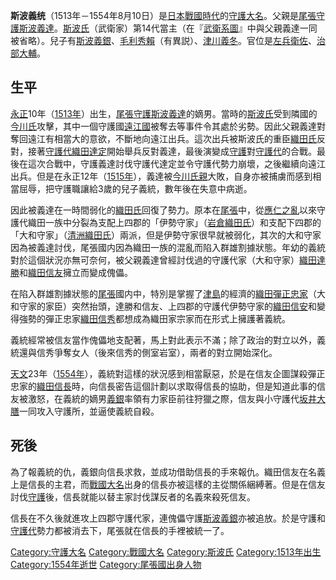 {{japanese|japanese=斯波義統|kana=しば よしむね|romaji=Shiba Yoshimune}}
'''斯波義统'''（1513年－1554年8月10日）是[[日本戰國時代|日本戰國時代]]的[[守護大名|守護大名]]。父親是[[尾張|尾張]][[守護|守護]][[斯波義達|斯波義達]]。[[斯波氏|斯波氏]]（武衛家）第14代當主（在『[[武衛系圖|武衛系圖]]』中與父親義達一同被省略）。兒子有[[斯波義銀|斯波義銀]]、[[毛利秀賴|毛利秀賴]]（有異説）、[[津川義冬|津川義冬]]。官位是[[左兵衛佐|左兵衛佐]]、[[治部大輔|治部大輔]]。

== 生平 ==
[[永正|永正]]10年（[[1513年|1513年]]）出生，[[尾張|尾張]][[守護|守護]][[斯波義達|斯波義達]]的嫡男。當時的[[斯波氏|斯波氏]]受到隣國的[[今川氏|今川氏]]攻擊，其中一個守護國[[遠江國|遠江國]]被奪去等事件令其處於劣勢。因此父親義達對奪回遠江有相當大的意欲，不斷地向遠江出兵。這次出兵被斯波氏的重臣[[織田氏|織田氏]]反對，接著[[守護代|守護代]][[織田達定|織田達定]]開始舉兵反對義達，最後演變成[[守護|守護]]對[[守護代|守護代]]的合戰。最後在這次合戰中，守護義達討伐守護代達定並令守護代勢力崩壞，之後繼續向遠江出兵。但是在永正12年（[[1515年|1515年]]），義達被[[今川氏親|今川氏親]]大敗，自身亦被捕虜而感到相當屈辱，把守護職讓給3歲的兒子義統，數年後在失意中病逝。

因此被義達在一時間弱化的[[織田氏|織田氏]]回復了勢力。原本在[[尾张国|尾張]]中，從[[應仁之亂|應仁之亂]]以來守護代織田一族中分裂為支配上四郡的「伊勢守家」（[[岩倉織田氏|岩倉織田氏]]）和支配下四郡的「大和守家」（[[清洲織田氏|清洲織田氏]]）兩派，但是伊勢守家很早就被弱化，其次的大和守家因為被義達討伐，尾張國内因為織田一族的混亂而陷入群雄割據狀態。年幼的義統對於這個狀況亦無可奈何，被父親義達曾經討伐過的守護代家（大和守家）[[織田達勝|織田達勝]]和[[織田信友|織田信友]]擁立而變成傀儡。

在陷入群雄割據狀態的[[尾張|尾張]]國内中，特別是掌握了[[津島|津島]]的經濟的[[織田彈正忠家|織田彈正忠家]]（大和守家的家臣）突然抬頭，達勝和信友、上四郡的守護代伊勢守家的[[織田信安|織田信安]]和變得強勢的彈正忠家[[織田信秀|織田信秀]]都想成為織田家宗家而在形式上擁護著義統。

義統經常被信友當作傀儡地支配著，馬上對此表示不滿；除了政治的對立以外，義統還與信秀爭奪女人（後來信秀的側室岩室），兩者的對立開始深化。

[[天文_(後奈良天皇)|天文]]23年（[[1554年|1554年]]），義統對這樣的狀況感到相當厭惡，於是在信友企圖謀殺彈正忠家的[[織田信長|織田信長]]時，向信長密告這個計劃以求取得信長的協助，但是知道此事的信友被激怒，在義統的嫡男[[斯波义银|義銀]]率領有力家臣前往狩獵之際，信友與小守護代[[坂井大膳|坂井大膳]]一同攻入守護所，並逼使義統自殺。

== 死後 ==
為了報義統的仇，義銀向信長求救，並成功借助信長的手來報仇。織田信友在名義上是信長的主君，而[[戰國大名|戰國大名]]出身的信長亦被這樣的主從關係綑縛著。但是在信友討伐[[守護|守護]]後，信長就能以替主家討伐謀反者的名義來殺死信友。

信長在不久後就進攻上四郡守護代家，連傀儡守護[[斯波義銀|斯波義銀]]亦被追放。於是守護和[[守護代|守護代]]勢力都被消去下，尾張就在信長的手裡被統一了。

{{DEFAULTSORT:Shiba Yoshimune}}
{{斯波氏歷代當主}}
[[Category:守護大名|Category:守護大名]]
[[Category:戰國大名|Category:戰國大名]]
[[Category:斯波氏|Category:斯波氏]]
[[Category:1513年出生|Category:1513年出生]]
[[Category:1554年逝世|Category:1554年逝世]]
[[Category:尾張國出身人物|Category:尾張國出身人物]]